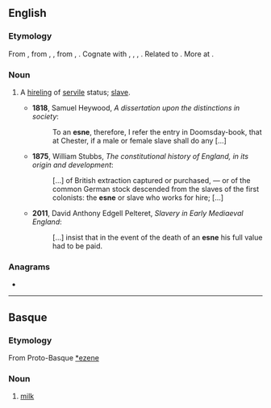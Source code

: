 ==English==

===Etymology===
From {{bor|en|ang|esne}}, from {{der|en|gem-pro|*asniz}}, {{m|gem-pro|*asunz|t=reward; day labourer}}, from {{der|en|ine-pro|*os(e)n-}}, {{m|ine-pro|*es(e)n-|t=summer, harvest, harvest-time}}. Cognate with {{cog|gml|asne}}, {{m|gml|asnen||wages, fixed income}}, {{cog|goh|asni||hireling, day labourer, servant}}, {{cog|got|𐌰𐍃𐌽𐌴𐌹𐍃||a hireling, day labourer}}. Related to {{cog|ang|earnian||to labor for, strive after, deserve as the reward of labor, merit, earn, win}}. More at {{l|en|earn}}.

===Noun===
{{en-noun}}

# {{lb|en|Anglo-Saxon|historical}} A [[hireling]] of [[servile]] status; [[slave]].
#* '''1818''', Samuel Heywood, ''A dissertation upon the distinctions in society'':
#*: To an '''esne''', therefore, I refer the entry in Doomsday-book, that at Chester, if a male or female slave shall do any [...]
#* '''1875''', William Stubbs, ''The constitutional history of England, in its origin and development'':
#*: [...] of British extraction captured or purchased, — or of the common German stock descended from the slaves of the first colonists: the '''esne''' or slave who works for hire; [...]
#* '''2011''', David Anthony Edgell Pelteret, ''Slavery in Early Mediaeval England'':
#*: [...] insist that in the event of the death of an '''esne''' his full value had to be paid.

===Anagrams===
* {{anagrams|en|a=eens|Nees|eens|seen|sene|snee}}

----

==Basque==

===Etymology===
From Proto-Basque [[*ezene]]
===Noun===
{{eu-noun}}

# [[milk]]